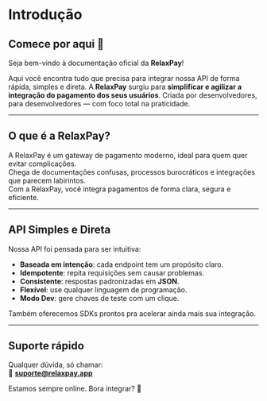 # Introdução  
## Comece por aqui 🚀  

Seja bem-vindo à documentação oficial da **RelaxPay**!

Aqui você encontra tudo que precisa para integrar nossa API de forma rápida, simples e direta. A **RelaxPay** surgiu para **simplificar e agilizar a integração do pagamento dos seus usuários**. Criada por desenvolvedores, para desenvolvedores — com foco total na praticidade.

---

## O que é a RelaxPay?

A RelaxPay é um gateway de pagamento moderno, ideal para quem quer evitar complicações.  
Chega de documentações confusas, processos burocráticos e integrações que parecem labirintos.  
Com a RelaxPay, você integra pagamentos de forma clara, segura e eficiente.

---

## API Simples e Direta

Nossa API foi pensada para ser intuitiva:

- **Baseada em intenção**: cada endpoint tem um propósito claro.  
- **Idempotente**: repita requisições sem causar problemas.  
- **Consistente**: respostas padronizadas em **JSON**.  
- **Flexível**: use qualquer linguagem de programação.  
- **Modo Dev**: gere chaves de teste com um clique.

Também oferecemos SDKs prontos pra acelerar ainda mais sua integração.

---

## Suporte rápido  
Qualquer dúvida, só chamar:  
📧 **suporte@relaxpay.app**

Estamos sempre online. Bora integrar? 💜
